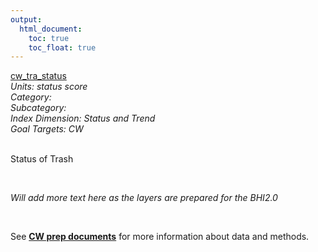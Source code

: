 ```yaml
---
output:
  html_document:
    toc: true
    toc_float: true
---
```


[cw_tra_status](https://github.com/OHI-Science/bhi/blob/master/baltic/layers/cw_trash_status_scores_bhi2015.csv)\
*Units: status score*\
*Category:*\
*Subcategory:*\
*Index Dimension: Status and Trend*\
*Goal Targets: CW*\
<br>

Status of Trash

<br>

*Will add more text here as the layers are prepared for the BHI2.0*

<br>

See [**CW prep documents**](https://github.com/OHI-Science/bhi-1.0-archive/blob/draft/baltic2015/prep/CW/cw_prep.md) for more information about data and methods.

<br>

